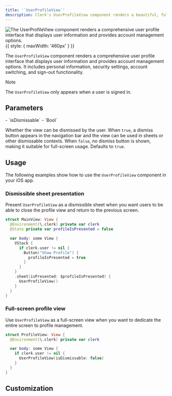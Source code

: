 ```yaml
---
title: '`UserProfileView`'
description: Clerk's UserProfileView component renders a beautiful, full-featured account management UI that allows users to manage their profile and security settings.
---
```


![The `UserProfileView` component renders a comprehensive user profile interface that displays user information and provides account management options.](/docs/images/ui-components/ios-user-profile-view.png){{ style: { maxWidth: '460px' } }}

The `UserProfileView` component renders a comprehensive user profile interface that displays user information and provides account management options. It includes personal information, security settings, account switching, and sign-out functionality.

> [!NOTE]
> The `UserProfileView` only appears when a user is signed in.

## Parameters

<Properties>
  - `isDismissable`
  - `Bool`

  Whether the view can be dismissed by the user. When `true`, a dismiss button appears in the navigation bar and the view can be used in sheets or other dismissable contexts. When `false`, no dismiss button is shown, making it suitable for full-screen usage. Defaults to `true`.
</Properties>

## Usage

The following examples show how to use the `UserProfileView` component in your iOS app.

### Dismissible sheet presentation

Present `UserProfileView` as a dismissible sheet when you want users to be able to close the profile view and return to the previous screen.

```swift
struct MainView: View {
  @Environment(\.clerk) private var clerk
  @State private var profileIsPresented = false

  var body: some View {
    VStack {
      if clerk.user != nil {
        Button("Show Profile") {
          profileIsPresented = true
        }
      }
    }
    .sheet(isPresented: $profileIsPresented) {
      UserProfileView()
    }
  }
}
```

### Full-screen profile view

Use `UserProfileView` as a full-screen view when you want to dedicate the entire screen to profile management.

```swift
struct ProfileView: View {
  @Environment(\.clerk) private var clerk

  var body: some View {
    if clerk.user != nil {
      UserProfileView(isDismissable: false)
    }
  }
}
```

## Customization

<Include src="_partials/ios/customization" />
